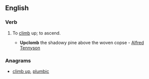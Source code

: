 ==English==

===Verb===
{{en-verb}}

# {{context|archaic|lang=en}} To [[climb]] up; to ascend.
#* '''Upclomb''' the shadowy pine above the woven copse - [[w:Alfred Tennyson|Alfred Tennyson]]

===Anagrams===
* [[climb up#English|climb up]], [[plumbic#English|plumbic]]